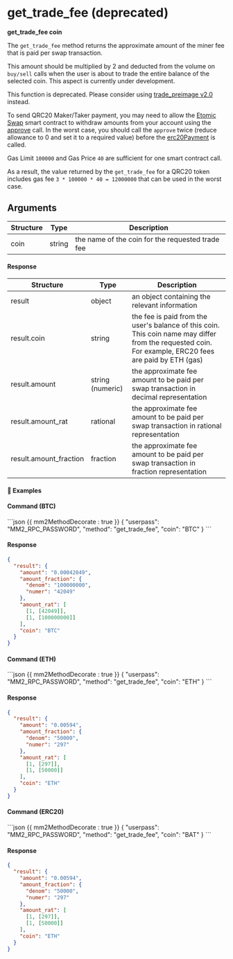 
# get_trade_fee (deprecated)

**get_trade_fee coin**

The `get_trade_fee` method returns the approximate amount of the miner fee that is paid per swap transaction.

This amount should be multiplied by 2 and deducted from the volume on `buy/sell` calls when the user is about to trade the entire balance of the selected coin. This aspect is currently under development.

<Note>

This function is deprecated. Please consider using [trade_preimage v2.0](/atomicdex/atomicdex/api/v20/trade_preimage/) instead.

</Note>

<Note>

To send QRC20 Maker/Taker payment, you may need to allow the [Etomic Swap](https://github.com/artemii235/etomic-swap/) smart contract to withdraw amounts from your account using the [approve](https://docs.openzeppelin.com/contracts/2.x/api/token/erc20#IERC20-approve-address-uint256-) call.
In the worst case, you should call the `approve` twice (reduce allowance to 0 and set it to a required value) before the [erc20Payment](https://github.com/artemii235/etomic-swap/blob/1.0/contracts/EtomicSwap.sol#L51) is called.

Gas Limit `100000` and Gas Price `40` are sufficient for one smart contract call.

As a result, the value returned by the `get_trade_fee` for a QRC20 token includes gas fee `3 * 100000 * 40 = 12000000` that can be used in the worst case.

</Note>

## Arguments

| Structure | Type   | Description                                      |
| --------- | ------ | ------------------------------------------------ |
| coin      | string | the name of the coin for the requested trade fee |

#### Response

| Structure              | Type             | Description                                                                                                                                            |
| ---------------------- | ---------------- | ------------------------------------------------------------------------------------------------------------------------------------------------------ |
| result                 | object           | an object containing the relevant information                                                                                                          |
| result.coin            | string           | the fee is paid from the user's balance of this coin. This coin name may differ from the requested coin. For example, ERC20 fees are paid by ETH (gas) |
| result.amount          | string (numeric) | the approximate fee amount to be paid per swap transaction in decimal representation                                                                   |
| result.amount_rat      | rational         | the approximate fee amount to be paid per swap transaction in rational representation                                                                  |
| result.amount_fraction | fraction         | the approximate fee amount to be paid per swap transaction in fraction representation                                                                  |

#### 📌 Examples

#### Command (BTC)

<CodeGroup title="" tag="POST" label="get_trade_fee">
```json {{ mm2MethodDecorate : true }}
{
  "userpass": "MM2_RPC_PASSWORD",
  "method": "get_trade_fee",
  "coin": "BTC"
}
```
</CodeGroup>

<CollapsibleSection expandedText='Hide Response' collapsedText='Show Response'>

#### Response

```json
{
  "result": {
    "amount": "0.00042049",
    "amount_fraction": {
      "denom": "100000000",
      "numer": "42049"
    },
    "amount_rat": [
      [1, [42049]],
      [1, [100000000]]
    ],
    "coin": "BTC"
  }
}
```

</CollapsibleSection>

#### Command (ETH)

<CodeGroup title="" tag="POST" label="get_trade_fee">
```json {{ mm2MethodDecorate : true }}
{
  "userpass": "MM2_RPC_PASSWORD",
  "method": "get_trade_fee",
  "coin": "ETH"
}
```
</CodeGroup>

<CollapsibleSection expandedText='Hide Response' collapsedText='Show Response'>

#### Response

```json
{
  "result": {
    "amount": "0.00594",
    "amount_fraction": {
      "denom": "50000",
      "numer": "297"
    },
    "amount_rat": [
      [1, [297]],
      [1, [50000]]
    ],
    "coin": "ETH"
  }
}
```

</CollapsibleSection>

#### Command (ERC20)

<CodeGroup title="" tag="POST" label="get_trade_fee">
```json {{ mm2MethodDecorate : true }}
{
  "userpass": "MM2_RPC_PASSWORD",
  "method": "get_trade_fee",
  "coin": "BAT"
}
```
</CodeGroup>

<CollapsibleSection expandedText='Hide Response' collapsedText='Show Response'>

#### Response

```json
{
  "result": {
    "amount": "0.00594",
    "amount_fraction": {
      "denom": "50000",
      "numer": "297"
    },
    "amount_rat": [
      [1, [297]],
      [1, [50000]]
    ],
    "coin": "ETH"
  }
}
```

</CollapsibleSection>
